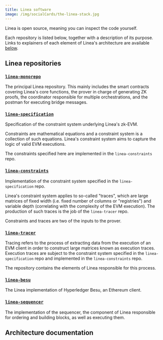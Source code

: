 ```yaml
---
title: Linea software
image: /img/socialCards/the-linea-stack.jpg
---
```



Linea is open source, meaning you can inspect the code yourself. 

Each repository is listed below, together with a description of its purpose. Links to explainers 
of each element of Linea's architecture are available [below](#architecture-documentation).

## Linea repositories

### [`linea-monorepo`](https://github.com/Consensys/linea-monorepo)

The principal Linea repository. This mainly includes the smart contracts covering Linea's core 
functions, the prover in charge of generating ZK proofs, the coordinator responsible for multiple 
orchestrations, and the postman for executing bridge messages. 

### [`linea-specification`](https://github.com/Consensys/linea-specification)

Specification of the constraint system underlying Linea's zk-EVM.

Constraints are mathematical equations and a constraint system is a collection of such equations. 
Linea's constraint system aims to capture the logic of valid EVM executions.

The constraints specified here are implemented in the `linea-constraints` repo.

### [`linea-constraints`](https://github.com/Consensys/linea-constraints)

Implementation of the constraint system specified in the `linea-specification` repo.

Linea's constraint system applies to so-called "traces", which are large matrices of fixed width 
(i.e. fixed number of columns or "registries") and variable depth (correlating with the complexity 
of the EVM execution). The production of such traces is the job of the `linea-tracer` repo.

Constraints and traces are two of the inputs to the prover.

### [`linea-tracer`](https://github.com/Consensys/linea-tracer)

Tracing refers to the process of extracting data from the execution of an EVM client in order to 
construct large matrices known as execution traces. Execution traces are subject to the constraint 
system specified in the `linea-specification` repo and implemented in the `linea-constraints` repo.

The repository contains the elements of Linea responsible for this process.

### [`linea-besu`](https://github.com/Consensys/linea-besu)

The Linea implementation of Hyperledger Besu, an Ethereum client. 

### [`linea-sequencer`](https://github.com/Consensys/linea-sequencer)

The implementation of the sequencer, the component of Linea responsible for ordering and building 
blocks, as well as executing them. 

## Architecture documentation

<DocCardList />
